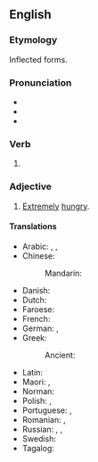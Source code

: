 ==English==

===Etymology===
Inflected forms.

===Pronunciation===
* {{IPA|en|/ˈfæmɪʃt/}}
* {{audio|en|en-us-famished.ogg|Audio (US)}}
* {{rhymes|en|æmɪʃt|s=2}}

===Verb===
{{head|en|verb form}}

# {{en-past of|famish}}

===Adjective===
{{en-adj}}

# [[extremely|Extremely]] [[hungry]].

====Translations====
{{trans-top|extremely hungry}}
* Arabic: {{t|ar|ضَارِم |m}}, {{t|ar|مُعَصَّب|m}}, {{t|ar|خَميص |m}}
* Chinese:
*: Mandarin: {{t+|cmn|惄|tr=nì|sc=Hani}}
* Danish: {{t|da|udhungret}}
* Dutch: {{t+|nl|uitgehongerd}}
* Faroese: {{t|fo|svøltur }}
* French: {{t+|fr|affamé}}
* German: {{t+|de|verhungert}}, {{t+|de|ausgehungert}}
* Greek: {{t+|el|νηστικός}}
*: Ancient: {{t|grc|πρόσπεινος}}
{{trans-mid}}
* Latin: {{t|la|famēlicus}}
* Maori: {{t|mi|pakaroa}}, {{t|mi|matekai}}
* Norman: {{t|nrf|famélique}}
* Polish: {{t|pl|wygłodzony}}, {{t|pl|zgłodniały}}
* Portuguese: {{t+|pt|faminto}}, {{t+|pt|esfomeado}}
* Romanian: {{t+|ro|înfometat}}, {{t+|ro|hămesit}}
* Russian: {{t+|ru|голо́дный}}, {{t+|ru|изголода́вшийся}}, {{t+|ru|голода́ющий}}
* Swedish: {{t+|sv|utsvulten}}
* Tagalog: {{t|tl|dayukdok}}
{{trans-bottom}}